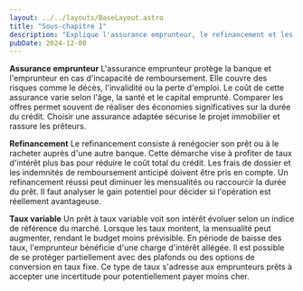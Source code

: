 ```yaml
---
layout: ../../layouts/BaseLayout.astro
title: "Sous-chapitre 1"
description: "Explique l'assurance emprunteur, le refinancement et les prêts à taux variable."
pubDate: 2024-12-08
---
```


**Assurance emprunteur**
L'assurance emprunteur protège la banque et l'emprunteur en cas d'incapacité de remboursement. Elle couvre des risques comme le décès, l'invalidité ou la perte d'emploi. Le coût de cette assurance varie selon l'âge, la santé et le capital emprunté. Comparer les offres permet souvent de réaliser des économies significatives sur la durée du crédit. Choisir une assurance adaptée sécurise le projet immobilier et rassure les prêteurs.

**Refinancement**
Le refinancement consiste à renégocier son prêt ou à le racheter auprès d'une autre banque. Cette démarche vise à profiter de taux d'intérêt plus bas pour réduire le coût total du crédit. Les frais de dossier et les indemnités de remboursement anticipé doivent être pris en compte. Un refinancement réussi peut diminuer les mensualités ou raccourcir la durée du prêt. Il faut analyser le gain potentiel pour décider si l'opération est réellement avantageuse.

**Taux variable**
Un prêt à taux variable voit son intérêt évoluer selon un indice de référence du marché. Lorsque les taux montent, la mensualité peut augmenter, rendant le budget moins prévisible. En période de baisse des taux, l'emprunteur bénéficie d'une charge d'intérêt allégée. Il est possible de se protéger partiellement avec des plafonds ou des options de conversion en taux fixe. Ce type de taux s'adresse aux emprunteurs prêts à accepter une incertitude pour potentiellement payer moins cher.

